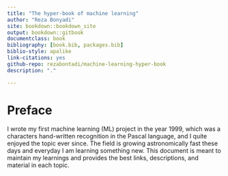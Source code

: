 ```yaml
---
title: "The hyper-book of machine learning"
author: "Reza Bonyadi"
site: bookdown::bookdown_site
output: bookdown::gitbook
documentclass: book
bibliography: [book.bib, packages.bib]
biblio-style: apalike
link-citations: yes
github-repo: rezabontadi/machine-learning-hyper-book
description: "."

---
```

# Preface {-}


I wrote my first machine learning (ML) project in the year 1999, which was a characters hand-written recognition in the Pascal language, and I quite enjoyed the topic ever since. The field is growing astronomically fast these days and everyday I am learning something new. This document is meant to maintain my learnings and provides the best links, descriptions, and material in each topic.


